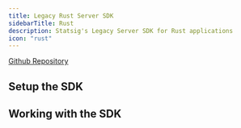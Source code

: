 ```yaml
---
title: Legacy Rust Server SDK
sidebarTitle: Rust
description: Statsig's Legacy Server SDK for Rust applications
icon: "rust"
---
```




[Github Repository](https://github.com/statsig-io/rust-sdk)

## Setup the SDK

<Steps>
<Step title="Install the SDK">
<installation/>
</Step>
<Step title="Initialize the SDK">
<InitializationWarning/>
<initialization/>
<InitializationFooter/>
</Step>
</Steps>

## Working with the SDK

<CheckGateIntro/>
<checkGate/>

<GetDynamicConfigIntro/>
<getDynamicConfig/>

<GetExperimentIntro/>
<getExperiment/>

<LogEventIntro/>
<logEvent/>
<LogEventFooter/>

<StatsigUserIntro/>
<PrivateAttributesIntro/>

<ShutdownIntro/>
<shutdown/>


